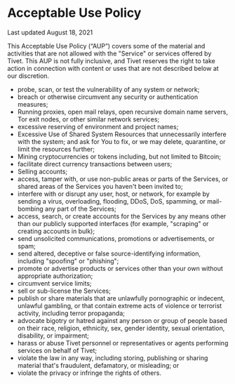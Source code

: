 # Acceptable Use Policy

Last updated August 18, 2021

This Acceptable Use Policy (“AUP”) covers some of the material and activities that are not allowed with the "Service" or services offered by Tivet. This AUP is not fully inclusive, and Tivet reserves the right to take action in connection with content or uses that are not described below at our discretion.

- probe, scan, or test the vulnerability of any system or network;
- breach or otherwise circumvent any security or authentication measures;
- Running proxies, open mail relays, open recursive domain name servers, Tor exit nodes, or other similar network services;
- excessive reserving of environment and project names;
- Excessive Use of Shared System Resources that unnecessarily interfere with the system; and ask for You to fix, or we may delete, quarantine, or limit the resources further;
- Mining cryptocurrencies or tokens including, but not limited to Bitcoin;
- facilitate direct currency transactions between users;
- Selling accounts;
- access, tamper with, or use non-public areas or parts of the Services, or shared areas of the Services you haven't been invited to;
- interfere with or disrupt any user, host, or network, for example by sending a virus, overloading, flooding, DDoS, DoS, spamming, or mail-bombing any part of the Services;
- access, search, or create accounts for the Services by any means other than our publicly supported interfaces (for example, "scraping" or creating accounts in bulk);
- send unsolicited communications, promotions or advertisements, or spam;
- send altered, deceptive or false source-identifying information, including "spoofing" or "phishing";
- promote or advertise products or services other than your own without appropriate authorization;
- circumvent service limits;
- sell or sub-license the Services;
- publish or share materials that are unlawfully pornographic or indecent, unlawful gambling, or that contain extreme acts of violence or terrorist activity, including terror propaganda;
- advocate bigotry or hatred against any person or group of people based on their race, religion, ethnicity, sex, gender identity, sexual orientation, disability, or impairment;
- harass or abuse Tivet personnel or representatives or agents performing services on behalf of Tivet;
- violate the law in any way, including storing, publishing or sharing material that's fraudulent, defamatory, or misleading; or
- violate the privacy or infringe the rights of others.
